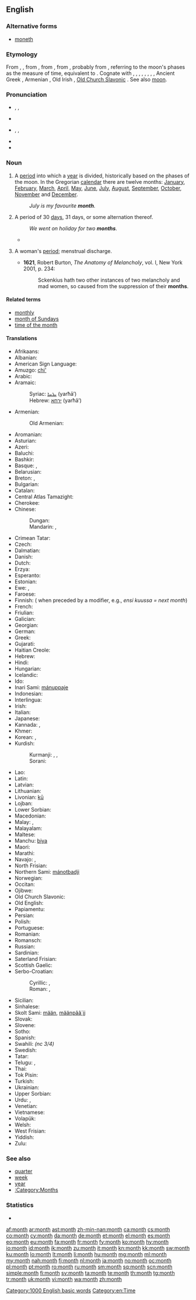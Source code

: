 ==English==
{{wikipedia}}

===Alternative forms===
* [[moneth]] {{qualifier|dialectal}}

===Etymology===
From {{etyl|enm}} {{term|month|lang=enm|sc=Latn}}, {{term|moneth|lang=enm|sc=Latn}}, from {{etyl|ang}} {{term|monaþ|mōnað|month|lang=ang}}, from {{etyl|gem-pro|en}} {{recons|mēnōþs||month|lang=gem-pro}}, from {{etyl|ine-pro|en}} {{recons|mḗh₁n̥s||moon, month|lang=ine-pro}}, probably from {{etyl|ine-pro|en}} {{recons|mê-||to measure|lang=ine-pro}}, referring to the moon's phases as the measure of time, equivalent to {{suffix|moon|th}}. Cognate with {{etyl|sco|-}} {{term|moneth||month|lang=sco}}, {{etyl|frr|-}} {{term|muunt||month|lang=frr}}, {{etyl|nl|-}} {{term|maand||month|lang=nl}}, {{etyl|nds|-}} {{term|maand||month|lang=nds}}, {{etyl|de|-}} {{term|Monat||month|lang=de}}, {{etyl|da|-}} {{term|måned||month|lang=da}}, {{etyl|sv|-}} {{term|månad||month|lang=sv}}, {{etyl|is|-}} {{term|mánuði||month|lang=is}}, Ancient Greek {{term|μήν|tr=mḗn|lang=grc|sc=polytonic}}, Armenian {{term|ամիս|tr=amis|lang=hy}}, Old Irish {{term|mí|lang=sga}}, [[Old Church Slavonic]] {{term|мѣсѧць|tr=měsęcĭ|lang=cu|sc=Cyrs}}. See also [[moon]].

===Pronunciation===
* {{a|UK}} {{IPA|/mʌnθ/|[mɐn̪θ]}}, {{enPR|mŭnth}}, {{X-SAMPA|/mVnT/|[m6n_dT]}}
* {{audio|En-uk-a month.ogg|Audio (UK)}}
* {{IPA|/mʌnθ/|[mʌn̪θ]}}, {{enPR|mŭnth}}, {{X-SAMPA|/mVnT/|[mVn_dT]}}
* {{audio|en-us-month.ogg|Audio (US)}}
* {{rhymes|ʌnθ}}

===Noun===
{{en-noun}}

# A [[period]] into which a [[year]] is divided, historically based on the phases of the moon. In the Gregorian [[calendar]] there are twelve months: [[January]], [[February]], [[March]], [[April]], [[May]], [[June]], [[July]], [[August]], [[September]], [[October]], [[November]] and [[December]].
#: ''July is my favourite '''month'''.''
# A period of 30 [[day]]s, 31 days, or some alternation thereof.
#: ''We went on holiday for two '''months'''.''
#* {{quote-news
|year=2011
|date=September 29
|author=Jon Smith
|title=Tottenham   3 - 1   Shamrock Rovers
|work=BBC Sport
|url=http://news.bbc.co.uk/sport2/hi/football/15014632.stm
|page=
|passage=With the north London derby to come at the weekend, Spurs boss Harry Redknapp opted to rest many of his key players, although he brought back Aaron Lennon after a '''month''' out through injury.}}
# {{obsolete|in the plural}} A woman's [[period]]; menstrual discharge.
#* '''1621''', Robert Burton, ''The Anatomy of Melancholy'', vol. I, New York 2001, p. 234:
#*: Sckenkius hath two other instances of two melancholy and mad women, so caused from the suppression of their '''months'''.

====Related terms====
* [[monthly]]
* [[month of Sundays]]
* [[time of the month]]

====Translations====
{{trans-top|period into which a year is divided}}
* Afrikaans: {{t+|af|maand}}
* Albanian: {{t-|sq|muaj|m}}
* American Sign Language: {{tø|ase|1@TipFinger-PalmBack-1@CenterChesthigh-FingerUp 1@BaseThumb-PalmBack-1@CenterChesthigh-FingerUp}}
* Amuzgo: [[chi']]
* Arabic: {{t+|ar|شهر|m|tr=shahr|alt=شَهْرٌ|sc=Arab}}
* Aramaic:
*: Syriac: [[ܝܪܚܐ]] (yarħā’) {{m}}
*: Hebrew: [[ירחא]] (yarħā’) {{m}}
* Armenian: {{t+|hy|ամիս|tr=amis}}
*: Old Armenian: {{tø|xcl|ամիս|tr=amis}}
* Aromanian: {{t+|rup|mes}}
* Asturian: {{t+|ast|mes|m}}
* Azeri: {{t+|az|ay}}
* Baluchi: {{tø|bal|ماہ|tr=máh}}
* Bashkir: {{t|ba|ай|tr=ay}}
* Basque: {{t-|eu|hil}}, {{t-|eu|hilabete}}
* Belarusian: {{t+|be|месяц|m|tr=mésjac|sc=Cyrl}}
* Breton: {{t+|br|miz|m}}, {{t+|br|mizvezh|m}}
* Bulgarian: {{t-|bg|месец|m|tr=mésec}} <!-- removed non-lemma: {{t+|bg|месеци|p|tr=méseci}} -->
* Catalan: {{t+|ca|mes|m}}
* Central Atlas Tamazight: {{tø|tzm|ⵢⵓⵔ|tr=yur}}
* Cherokee: {{t-|chr|ᏏᏅᏙ|tr=sinvdo|sc=Cher}}
* Chinese:
*: Dungan: {{tø|dng|йүә|sc=Cyrl}}
*: Mandarin: {{t-|cmn|月|tr=yuè|sc=Hani}}, {{t-|cmn|月份|tr=yuèfèn|sc=Hani}}
* Crimean Tatar: {{tø|crh|ay}}
* Czech: {{t+|cs|měsíc|m}}
* Dalmatian: {{tø|dlm|mais|m}}
* Danish: {{t+|da|måned|c}}
* Dutch: {{t+|nl|maand|f}}
* Erzya: {{tø|myv|ков|tr=kov}}
* Esperanto: {{t+|eo|monato}}
* Estonian: {{t+|et|kuu}}
* Ewe: {{tø|ee|dzinu}}, {{tø|ee|ɣleti}}
* Faroese: {{t-|fo|mánaður|m}}
* Finnish: {{t+|fi|kuukausi}} ({{t+|fi|kuu}} when preceded by a modifier, e.g., ''ensi kuussa = next month'')
* French: {{t+|fr|mois|m}}
* Friulian: {{tø|fur|mês|m}}
* Galician: {{t+|gl|mes|m}}
* Georgian: {{t-|ka|თვე|tr=t’ve|sc=Geor}}
* German: {{t+|de|Monat|m}}
* Greek: {{t+|el|μήνας|m|tr=mínas}}
* Gujarati: {{t+|gu|મહિનો|m|tr=mahino|sc=Gujr}}
* Haitian Creole: {{tø|ht|mwa}}
* Hebrew: {{t+|he|חודש|m|tr=hodesh}}
* Hindi: {{t+|hi|महीना|m|tr=mahīnā}}
* Hungarian: {{t+|hu|hónap}}
* Icelandic: {{t+|is|mánuður}}
* Ido: {{t+|io|monato}}
* Inari Sami: [[mánuppaje]]
* Indonesian: {{t+|id|bulan}}
* Interlingua: {{t-|ia|mense}}
* Irish: {{t+|ga|mí|f}}
* Italian: {{t+|it|mese|m}}
* Japanese: {{t+|ja|月|tr=[[つき]], tsukí|sc=Jpan}}
* Kannada: {{t-|kn|ಮಾಸ|tr=maasa}}, {{t+|kn|ತಿಂಗಳು|tr=tingallu}}
* Khmer: {{t+|km|ខែ|tr=kai|sc=Khmr}}
* Korean: {{t+|ko|달|tr=dal|sc=Hang}}, {{t+|ko|월|tr=weol|sc=Hang}}
* Kurdish:
*: Kurmanji: {{t|ku|meh}}, {{t|ku|heyv}}, {{t|ku|hîv}}
*: Sorani: {{t|ku|مانگ}}
{{trans-mid}}
* Lao: {{t+|lo|ເດືອນ|tr=dyan|sc=Laoo}}
* Latin: {{t+|la|mensis|m}}
* Latvian: {{t-|lv|mēnesis|m}}
* Lithuanian: {{t+|lt|mėnuo|m}}
* Livonian: [[kū#Livonian|kū]]
* Lojban: {{t-|jbo|masti}}
* Lower Sorbian: {{tø|dsb|mjasec}}
* Macedonian: {{t-|mk|месец|m|tr=mésec|sc=Cyrl}}
* Malay: {{t+|ms|bulan}}, {{qualifier|poetic}} {{t-|ms|purnama}}
* Malayalam: {{t+|ml|മാസം|tr=māsam}}
* Maltese: {{t+|mt|xahar}}
* Manchu: [[biya]]
* Maori: {{t-|mi|marama}}
* Marathi: {{t+|mr|महिना|tr=mahinā}}
* Navajo: {{tø|nv|náhidizídígíí}}, {{tø|nv|náhidizííd}}
* North Frisian: {{tø|frr|moune}}
* Northern Sami: [[mánotbadji]]
* Norwegian: {{t+|no|måned}}
* Occitan: {{t+|oc|mes}}
* Ojibwe: {{tø|oj|giizis}}
* Old Church Slavonic: {{tø|cu|мѣсѧць|m|tr=měsęcĭ|sc=Cyrs}}
* Old English: {{t-|ang|monaþ|m}}
* Papiamentu: {{tø|pap|luna}}
* Persian: {{t+|fa|ماه|tr=māh}}
* Polish: {{t+|pl|miesiąc|m}}
* Portuguese: {{t+|pt|mês|m}}
* Romanian: {{t+|ro|lună|f}}
* Romansch: {{t-|rm|mais|m}}
* Russian: {{t+|ru|месяц|m|tr=mésjac}}
* Sardinian: {{t-|sc|mèse}}
* Saterland Frisian: {{tø|stq|Mound}}
* Scottish Gaelic: {{t-|gd|mìos|m}}
* Serbo-Croatian:
*: Cyrillic: {{qualifier|Ekavian}} {{t-|sh|месец|m|alt=ме̏се̄ц|sc=Cyrl}}, {{qualifier|Ijekavian}} {{t-|sh|мјесец|m|alt=мје̏се̄ц|sc=Cyrl}}
*: Roman: {{qualifier|Ekavian}} {{t-|sh|mesec|m|alt=mȅsēc}}, {{qualifier|Ijekavian}} {{t-|sh|mjesec|m|alt=mjȅsēc}}
* Sicilian: {{t+|scn|misi}}
* Sinhalese: {{t-|si|මාසය|tr=māsaya|sc=Sinh}}
* Skolt Sami: [[mään]], [[määnpââ´jj]]
* Slovak: {{t+|sk|mesiac|m}}
* Slovene: {{t+|sl|mesec|m}}
* Sotho: {{t+|st|kgwedi}}
* Spanish: {{t+|es|mes|m}}
* Swahili: {{t+|sw|mwezi}} ''(nc 3/4)''
* Swedish: {{t+|sv|månad|c}}
* Tatar: {{t+|tt|ай|sc=Cyrl}}
* Telugu: {{t+|te|నెల|tr=nela}}, {{t+|te|మాసము|tr=maasamu}}
* Thai: {{t+|th|เดือน|tr=deuan|sc=Thai}}
* Tok Pisin: {{t-|tpi|mun}}
* Turkish: {{t+|tr|ay}}
* Ukrainian: {{t+|uk|місяць|m|tr=mísjac’|sc=Cyrl}}
* Upper Sorbian: {{t+|hsb|měsac}}
* Urdu: {{t-|ur|مہینا|m|tr=mahīnā|sc=ur-Arab}}, {{t-|ur|مہینہ|m|tr=mahīnah|sc=ur-Arab}}
* Venetian: {{tø|vec|méxe}}
* Vietnamese: {{t+|vi|tháng}}
* Volapük: {{t+|vo|mul}}
* Welsh: {{t+|cy|mis}}
* West Frisian: {{t+|fy|moanne|c}}
* Yiddish: {{t+|yi|חודש|tr=khóydesh|m}}
* Zulu: {{t+|zu|inyanga|c9|c10}}
{{trans-bottom}}

===See also===
* [[quarter]]
* [[week]]
* [[year]]
* [[:Category:Months]]

===Statistics===
* {{rank|original|provide|determined|819|month|news|prepared|support}}

[[Category:1000 English basic words]]
[[Category:en:Time]]

[[af:month]]
[[ar:month]]
[[ast:month]]
[[zh-min-nan:month]]
[[ca:month]]
[[cs:month]]
[[co:month]]
[[cy:month]]
[[da:month]]
[[de:month]]
[[et:month]]
[[el:month]]
[[es:month]]
[[eo:month]]
[[eu:month]]
[[fa:month]]
[[fr:month]]
[[fy:month]]
[[ko:month]]
[[hy:month]]
[[io:month]]
[[id:month]]
[[ik:month]]
[[zu:month]]
[[it:month]]
[[kn:month]]
[[kk:month]]
[[sw:month]]
[[ku:month]]
[[lo:month]]
[[lt:month]]
[[li:month]]
[[hu:month]]
[[mg:month]]
[[ml:month]]
[[my:month]]
[[nah:month]]
[[fj:month]]
[[nl:month]]
[[ja:month]]
[[no:month]]
[[oc:month]]
[[pl:month]]
[[pt:month]]
[[ro:month]]
[[ru:month]]
[[sm:month]]
[[sq:month]]
[[scn:month]]
[[simple:month]]
[[fi:month]]
[[sv:month]]
[[ta:month]]
[[te:month]]
[[th:month]]
[[tg:month]]
[[tr:month]]
[[uk:month]]
[[vi:month]]
[[wa:month]]
[[zh:month]]